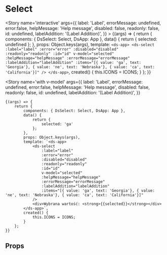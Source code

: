 


<Meta title='atoms/Select' component={Select} />

# Select
<Story name='interactive'
	   args={{
		   label: 'Label',
		   errorMessage: undefined,
		   error:false,
		   helpMessage: 'Help message',
		   disabled: false,
		   readonly: false,
		   id: undefined,
		   labelAddition: '(Label Addition)',
	   }}
	   >
	{(args) => {
		return {
			components: { DsSelect: Select, DsApp: App },
			data() {
				return {
					selected: undefined
				};
			},
			props: Object.keys(args),
			template: `<ds-app>
				<ds-select
					:label="label"
					:error="error"
					:disabled="disabled"
					:readonly="readonly"
					:id="id"
					v-model="selected"
					:helpMessage="helpMessage"
					:errorMessage="errorMessage"
					:labelAddition="labelAddition"
					:items="[{ value: 'ga', text: 'Georgia'}, { value: 'ne', text: 'Nebraska'}, { value: 'ca', text: 'California'}]"
				/>
			</ds-app>`,
			created() {
				this.ICONS = ICONS;
			}
		};
	}}
</Story>

<Story name='with v-model'
	   args={{
		   label: 'Label',
		   errorMessage: undefined,
		   error:false,
		   helpMessage: 'Help message',
		   disabled: false,
		   readonly: false,
		   id: undefined,
		   labelAddition: '(Label Addition)',
	   }}
>
	{(args) => {
		return {
			components: { DsSelect: Select, DsApp: App },
			data() {
				return {
					selected: 'ga'
				};
			},
			props: Object.keys(args),
			template: `<ds-app>
				<ds-select
					:label="label"
					:error="error"
					:disabled="disabled"
					:readonly="readonly"
					:id="id"
					v-model="selected"
					:helpMessage="helpMessage"
					:errorMessage="errorMessage"
					:labelAddition="labelAddition"
					:items="[{ value: 'ga', text: 'Georgia'}, { value: 'ne', text: 'Nebraska'}, { value: 'ca', text: 'California'}]"
				/>
				<div>Wybrana wartość: <strong>{{selected}}</strong></div>
			</ds-app>`,
			created() {
				this.ICONS = ICONS;
			}
		};
	}}
</Story>


## Props
<Props of={Select} />